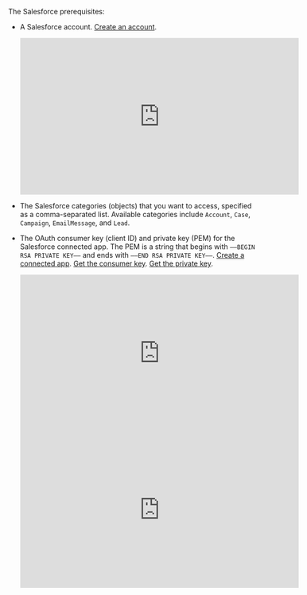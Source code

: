 The Salesforce prerequisites:

- A Salesforce account. [Create an account](https://developer.salesforce.com/signup).

  <iframe
  width="560"
  height="315"
  src="https://www.youtube.com/embed/PIVPq2J1OMA"
  title="YouTube video player"
  frameborder="0"
  allow="accelerometer; autoplay; clipboard-write; encrypted-media; gyroscope; picture-in-picture"
  allowfullscreen
  ></iframe>

- The Salesforce categories (objects) that you want to access, specified as a comma-separated list. Available categories include `Account`, `Case`, `Campaign`, `EmailMessage`, and `Lead`.
- The OAuth consumer key (client ID) and private key (PEM) for the Salesforce connected app. The PEM is a string that begins with `—–BEGIN RSA PRIVATE KEY—–` and ends with `—–END RSA PRIVATE KEY—–`. [Create a connected app](https://help.salesforce.com/s/articleView?id=sf.connected_app_create.htm&type=5). [Get the consumer key](https://help.salesforce.com/s/articleView?id=sf.connected_app_rotate_consumer_details.htm&type=5). [Get the private key](https://help.salesforce.com/s/articleView?id=sf.task_create_a_certificate_and_private_key.htm&type=5).

  <iframe
  width="560"
  height="315"
  src="https://www.youtube.com/embed/GcbcMsMV4oY"
  title="YouTube video player"
  frameborder="0"
  allow="accelerometer; autoplay; clipboard-write; encrypted-media; gyroscope; picture-in-picture"
  allowfullscreen
  ></iframe>

  <iframe
  width="560"
  height="315"
  src="https://www.youtube.com/embed/hFV2Ao4aXAY"
  title="YouTube video player"
  frameborder="0"
  allow="accelerometer; autoplay; clipboard-write; encrypted-media; gyroscope; picture-in-picture"
  allowfullscreen
  ></iframe>
  

  
